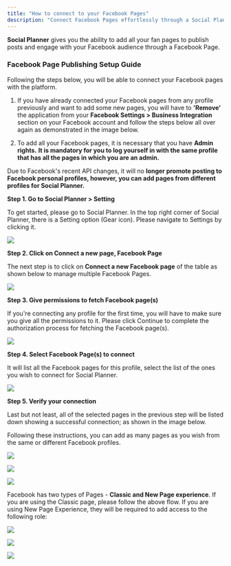 ```yaml
---
title: "How to connect to your Facebook Pages"
description: "Connect Facebook Pages effortlessly through a Social Planner for post publishing and audience engagement."
---
```


**Social Planner**  gives you the ability to add all your fan pages to publish posts and engage with your Facebook audience through a Facebook Page.

### Facebook Page Publishing Setup Guide

Following the steps below, you will be able to connect your Facebook pages with the platform.

1. If you have already connected your Facebook pages from any profile previously and want to add some new pages, you will have to  **'Remove'**  the application from your  **Facebook Settings > Business Integration**  section on your Facebook account and follow the steps below all over again as demonstrated in the image below.

2. To add all your Facebook pages, it is necessary that you have  **Admin rights.** **It is mandatory for you to log yourself in with the same profile that has all the pages in which you are an admin.** 

Due to Facebook's recent API changes, it will no **longer promote posting to Facebook personal profiles, however, you can add pages from different profiles for Social Planner.**

**Step 1. Go to Social Planner > Setting**

To get started, please go to Social Planner. In the top right corner of Social Planner, there is a Setting option (Gear icon). Please navigate to Settings by clicking it.

![](https://s3.amazonaws.com/cdn.freshdesk.com/data/helpdesk/attachments/production/48194300133/original/2DCAFJ87Mo4PnLGFM7pXBldH73B69XvWPg.png?1645733452)

**Step 2. Click on Connect a new page, Facebook Page**

The next step is to click on  **Connect a new Facebook page**  of the table as shown below to manage multiple Facebook Pages.  
  
![](https://s3.amazonaws.com/cdn.freshdesk.com/data/helpdesk/attachments/production/48197232583/original/A-gz-wO_FpekkQ8GctZNBUNbwcl0op0kCA.png?1646383426)

**Step 3. Give permissions to fetch Facebook page(s)**

If you're connecting any profile for the first time, you will have to make sure you give all the permissions to it. Please click Continue to complete the authorization process for fetching the Facebook page(s).

![](https://s3.amazonaws.com/cdn.freshdesk.com/data/helpdesk/attachments/production/48194300294/original/M5aicg2aO0Jt7HmivVYhOCtO7ICrCZ87jQ.png?1645733508)

**Step 4. Select Facebook Page(s) to connect**

It will list all the Facebook pages for this profile, select the list of the ones you wish to connect for Social Planner.

![](https://s3.amazonaws.com/cdn.freshdesk.com/data/helpdesk/attachments/production/48194300386/original/idLMJiroiLrnkf5XRoC2wWENqdOKYQrWmg.png?1645733550)

**Step 5. Verify your connection**

Last but not least, all of the selected pages in the previous step will be listed down showing a successful connection; as shown in the image below.

Following these instructions, you can add as many pages as you wish from the same or different Facebook profiles.

![](https://s3.amazonaws.com/cdn.freshdesk.com/data/helpdesk/attachments/production/48249673088/original/2mJgbZCcQLh-qChTngB6fiSTDA5DMRahYw.jpeg?1662558974)

![](https://s3.amazonaws.com/cdn.freshdesk.com/data/helpdesk/attachments/production/48194300877/original/8nZWeP6a113j-zhQDYbro5n3SA-Wvacy5A.png?1645733729)

![](https://s3.amazonaws.com/cdn.freshdesk.com/data/helpdesk/attachments/production/48194300958/original/FEF-VoEtHe7LRXy1V2qhhno8eLueDCTqqw.png?1645733750) 

Facebook has two types of Pages -  **Classic and New Page experience**. If you are using the Classic page, please follow the above flow. If you are using New Page Experience, they will be required to add access to the following role:

![](https://s3.amazonaws.com/cdn.freshdesk.com/data/helpdesk/attachments/production/48249681880/original/EIKimAV7EfNZNbhVi4taPHQvudbvvaJzgA.png?1662560726)

![](https://s3.amazonaws.com/cdn.freshdesk.com/data/helpdesk/attachments/production/48249682591/original/2oehzYeZKTaekAuCUZ577AC1b1tUH4V4KQ.png?1662560862)

![](https://s3.amazonaws.com/cdn.freshdesk.com/data/helpdesk/attachments/production/48249682113/original/14aE7EFSzV40G1Xll6OzMsI6_N7QE1KY8g.png?1662560766)